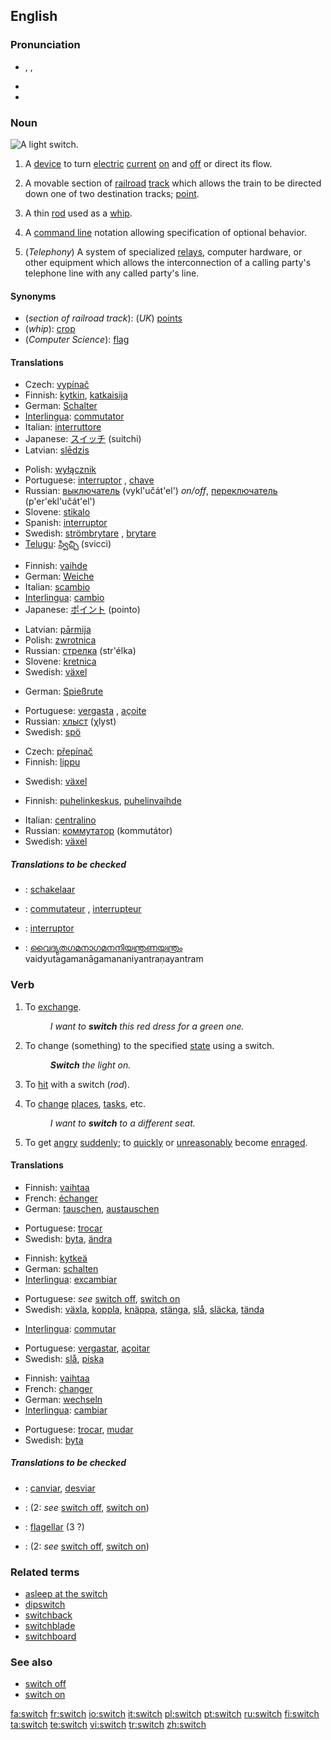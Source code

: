 {{wikipedia|dab=switch (disambiguation)|switch}}
==English==

===Pronunciation===
{{wikipedia}}
*{{enPR|swĭch}}, {{IPA|/swɪtʃ/}}, {{SAMPA|/swItS/}}
*{{audio|en-us-switch.ogg|Audio (US)}}
*{{rhymes|ɪtʃ}}

===Noun===
[[Image:Light switch inside.jpg|thumb|right|A light switch.]]
{{en-noun|es}}

# A [[device]] to turn [[electric]] [[current]] [[turn on|on]] and [[turn off|off]] or direct its flow.
# {{context|railroading|US}} A movable section of [[railroad]] [[track]] which allows the train to be directed down one of two destination tracks; [[point]].
# A thin [[rod]] used as a [[whip]].
# {{computer science}} A [[CLI|command line]] notation allowing specification of optional behavior.
# (''Telephony'') A system of specialized [[relay]]s, computer hardware, or other equipment which allows the interconnection of a calling party's telephone line with any called party's line.

====Synonyms====
*(''section of railroad track''): (''UK'') [[points]]
*(''whip''): [[crop]]
*(''Computer Science''): [[flag]]

====Translations====
{{trans-top|device to turn electric current on and off or direct its flow}}
*Czech: [[vypínač]] {{m}}
*Finnish: [[kytkin]], [[katkaisija]]
*German: [[Schalter]] {{m}}
*[[Interlingua]]: [[commutator]]
*Italian: [[interruttore]]
*Japanese: [[スイッチ]] (suitchi)
*Latvian: [[slēdzis]] {{m}}
{{trans-mid}}
*Polish: [[wyłącznik]] {{m}}
*Portuguese: [[interruptor]] {{m}}, [[chave]] {{f}}
*Russian: [[выключатель]] (vykl'učát'el') {{m}} ''on/off'', [[переключатель]] (p'er'ekl'učát'el') {{m}}
*Slovene: [[stikalo]] {{n}}
*Spanish: [[interruptor]] {{m}}
*Swedish: [[strömbrytare]] {{c}}, [[brytare]] {{c}}
*[[Telugu]]: [[స్విచ్చి]] (svicci)
{{trans-bot}}

{{trans-top|movable section of railroad track}}
*Finnish: [[vaihde]]
*German: [[Weiche]] {{f}}
*Italian: [[scambio]] {{m}}
*[[Interlingua]]: [[cambio]]
*Japanese: [[ポイント]] (pointo)
{{trans-mid}}
*Latvian: [[pārmija]] {{f}}
*Polish: [[zwrotnica]] {{f}}
*Russian: [[стрелка]] (str'élka) {{f}}
*Slovene: [[kretnica]] {{f}}
*Swedish: [[växel]] {{c}}
{{trans-bot}}

{{trans-top|thin rod used as a whip}}
*German: [[Spießrute]] {{f}}
{{trans-mid}}
*Portuguese: [[vergasta]] {{f}}, [[açoite]] {{m}}
*Russian: [[хлыст]] (χlyst) {{m}}
*Swedish: [[spö]] {{n}}
{{trans-bot}}

{{trans-top|command line notation}}
*Czech: [[přepínač]] {{m}}
*Finnish: [[lippu]]
{{trans-mid}}
*Swedish: [[växel]] {{c}}
{{trans-bot}}

{{trans-top|system  which allows the interconnection of a calling party's telephone line with any called party's line}}
*Finnish: [[puhelinkeskus]], [[puhelinvaihde]]
{{trans-mid}}
*Italian: [[centralino]] {{m}}
*Russian: [[коммутатор]] (kommutátor) {{m}}
*Swedish: [[växel]] {{c}}
{{trans-bot}}

=====Translations to be checked=====
{{checktrans}}
{{top}}
*{{ttbc|Dutch}}: [[schakelaar]] {{m}}
*{{ttbc|French}}: [[commutateur]] {{m}}, [[interrupteur]] {{m}}
*{{ttbc|Interlingua}}: [[interruptor]]
*{{ttbc|Malayalam}}: [[വൈദ്യുതഗമനാഗമനനിയന്ത്രണയന്ത്രം]] vaidyutagamanāgamananiyantraṇayantram
{{mid}}
{{bottom}}

===Verb===
{{en-verb|switch|es}}

# {{transitive}} To [[exchange]].
#: ''I want to '''switch''' this red dress for a green one.''
# {{transitive}} To change (something) to the specified [[state]] using a switch.
#: '''''Switch''' the light on.''
# {{transitive}} To [[hit]] with a switch (''rod'').
# {{intransitive}} To [[change]] [[place]]s, [[task]]s, etc.
#: ''I want to '''switch''' to a different seat.''
# {{slang}} {{intransitive}} To get [[angry]] [[suddenly]]; to [[quickly]] or [[unreasonably]] become [[enraged]].

====Translations====
{{trans-top|To exchange}}
*Finnish: [[vaihtaa]]
*French: [[échanger]]
*German: [[tauschen]], [[austauschen]]
{{trans-mid}}
*Portuguese: [[trocar]]
*Swedish: [[byta]], [[ändra]]
{{trans-bot}}

{{trans-top|To change (something) to the specified state using a switch}}
*Finnish: [[kytkeä]]
*German: [[schalten]]
*[[Interlingua]]: [[excambiar]]
{{trans-mid}}
*Portuguese: ''see'' [[switch off]], [[switch on]]
*Swedish: [[växla]], [[koppla]], [[knäppa]], [[stänga]], [[slå]], [[släcka]], [[tända]]
{{trans-bot}}

{{trans-top|To hit with a switch (''rod'')}}
*[[Interlingua]]: [[commutar]]
{{trans-mid}}
*Portuguese: [[vergastar]], [[açoitar]]
*Swedish: [[slå]], [[piska]]
{{trans-bot}}

{{trans-top|To change places / tasks}}
*Finnish: [[vaihtaa]]
*French: [[changer]]
*German: [[wechseln]]
*[[Interlingua]]: [[cambiar]]
{{trans-mid}}
*Portuguese: [[trocar]], [[mudar]]
*Swedish: [[byta]]
{{trans-bot}}

=====Translations to be checked=====
{{checktrans}}
{{top}}
*{{ttbc|Catalan}}: [[canviar]], [[desviar]]
*{{ttbc|French}}: (2: ''see'' [[switch off]], [[switch on]])
{{mid}}
*{{ttbc|Interlingua}}: [[flagellar]] (3 ?)
*{{ttbc|Italian}}: (2: ''see'' [[switch off]], [[switch on]])
{{bottom}}

===Related terms===
*[[asleep at the switch]]
*[[dipswitch]]
*[[switchback]]
*[[switchblade]]
*[[switchboard]]

===See also===
*[[switch off]]
*[[switch on]]

[[fa:switch]]
[[fr:switch]]
[[io:switch]]
[[it:switch]]
[[pl:switch]]
[[pt:switch]]
[[ru:switch]]
[[fi:switch]]
[[ta:switch]]
[[te:switch]]
[[vi:switch]]
[[tr:switch]]
[[zh:switch]]